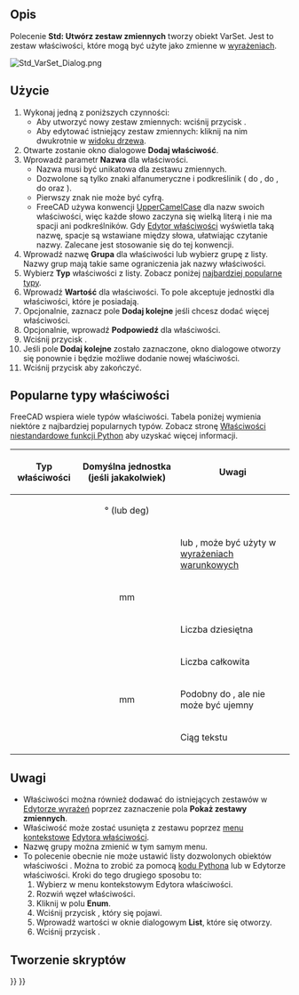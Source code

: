 <languages/>

{{Docnav/pl
|[[Std_LinkImportAll/pl|Importuj wszystkie łącza]]
|[[Std_Expressions/pl|Wyrażenia]]
|[[Std_Base/pl|Narzędzia podstawowe]]
|IconL=Std_LinkImportAll.svg
|IconR=
|IconC=Freecad.svg
}}

{{GuiCommand/pl
|Name=Std VarSet
|Name/pl=Std: Utwórz zestaw zmiennych
|Workbenches=Wszystkie
|Version=1.0
|SeeAlso=[[Spreadsheet_Workbench/pl|środowisko pracy Arkusz Kalkulacyjny]], [[DynamicData_Workbench/pl|środowisko pracy DynamicData]]
}}

<span id="Description"></span>
==Opis==

Polecenie '''Std: Utwórz zestaw zmiennych''' tworzy obiekt VarSet. Jest to zestaw właściwości, które mogą być użyte jako zmienne w [[Expressions/pl|wyrażeniach]].

[[Image:Std_VarSet_Dialog.png]]
{{Caption|Okno dialogowe dodawania zestawu zmiennych}}

<span id="Usage"></span>
==Użycie==

# Wykonaj jedną z poniższych czynności:
#* Aby utworzyć nowy zestaw zmiennych: wciśnij przycisk {{Button|[[Image:Std_VarSet.svg|16px]] [[Std_VarSet/pl|Utwórz zestaw zmiennych]]}}.
#* Aby edytować istniejący zestaw zmiennych: kliknij na nim dwukrotnie w [[Tree_view/pl|widoku drzewa]].
# Otwarte zostanie okno dialogowe '''Dodaj właściwość'''.
# Wprowadź parametr '''Nazwa''' dla właściwości.
#* Nazwa musi być unikatowa dla zestawu zmiennych.
#* Dozwolone są tylko znaki alfanumeryczne i podkreślinik ({{incode|A}} do {{incode|Z}}, {{incode|a}} do {{incode|z}}, {{incode|0}} do {{incode|9}} oraz {{incode|_}}).
#* Pierwszy znak nie może być cyfrą.
#* FreeCAD używa konwencji [https://pl.wikipedia.org/wiki/CamelCase UpperCamelCase] dla nazw swoich właściwości, więc każde słowo zaczyna się wielką literą i nie ma spacji ani podkreślników. Gdy [[Property_editor/pl|Edytor właściwości]] wyświetla taką nazwę, spacje są wstawiane między słowa, ułatwiając czytanie nazwy. Zalecane jest stosowanie się do tej konwencji.
# Wprowadź nazwę '''Grupa''' dla właściwości lub wybierz grupę z listy. Nazwy grup mają takie same ograniczenia jak nazwy właściwości.
# Wybierz '''Typ''' właściwości z listy. Zobacz poniżej [[#Popularne_typy_właściwości| najbardziej popularne typy]].
# Wprowadź '''Wartość''' dla właściwości. To pole akceptuje jednostki dla właściwości, które je posiadają.
# Opcjonalnie, zaznacz pole '''Dodaj kolejne''' jeśli chcesz dodać więcej właściwości.
# Opcjonalnie, wprowadź '''Podpowiedź''' dla właściwości.
# Wciśnij przycisk {{Button|OK}}.
# Jeśli pole '''Dodaj kolejne''' zostało zaznaczone, okno dialogowe otworzy się ponownie i będzie możliwe dodanie nowej właściwości.
# Wciśnij przycisk {{Button|Anuluj}} aby zakończyć.

<span id="Common_property_types"></span>
== Popularne typy właściwości ==

FreeCAD wspiera wiele typów właściwości. Tabela poniżej wymienia niektóre z najbardziej popularnych typów. Zobacz stronę [[FeaturePython_Custom_Properties/pl|Właściwości niestandardowe funkcji Python]] aby uzyskać więcej informacji.

{| class="wikitable"
|-
! Typ właściwości !! Domyślna jednostka (jeśli jakakolwiek) !! Uwagi
|-
| {{Incode|App::PropertyAngle}} || style="text-align:center;" | ° (lub deg) ||
|-
| {{Incode|App::PropertyBool}} ||  || {{TRUE/pl}} lub {{FALSE/pl}}, może być użyty w [[Expressions/pl#Wyrażenia_warunkowe|wyrażeniach warunkowych]]
|-
| {{Incode|App::PropertyDistance}} || style="text-align:center;" | mm ||
|-
| {{Incode|App::PropertyFloat}} ||  || Liczba dziesiętna
|-
| {{Incode|App::PropertyInteger}} ||  || Liczba całkowita
|-
| {{Incode|App::PropertyLength}} || style="text-align:center;" | mm || Podobny do {{Incode|App::PropertyDistance}}, ale nie może być ujemny
|-
| {{Incode|App::PropertyString}} ||  || Ciąg tekstu
|}

<span id="Notes"></span>
==Uwagi==

* Właściwości można również dodawać do istniejących zestawów w [[Expressions/pl|Edytorze wyrażeń]] poprzez zaznaczenie pola '''Pokaż zestawy zmiennych'''.
* Właściwość może zostać usunięta z zestawu poprzez [[Property_editor/pl#Menu_kontekstowe|menu kontekstowe]] [[Property_editor/pl|Edytora właściwości]].
* Nazwę grupy można zmienić w tym samym menu.
* To polecenie obecnie nie może ustawić listy dozwolonych obiektów właściwości {{Incode|App::PropertyEnumeration}}. Można to zrobić za pomocą [[FeaturePython_Custom_Properties/pl#App::PropertyEnumeration|kodu Pythona]] lub w Edytorze właściwości. Kroki do tego drugiego sposobu to:
*# Wybierz {{MenuCommand|Pokaż ukryte}} w menu kontekstowym Edytora właściwości.
*# Rozwiń węzeł właściwości.
*# Kliknij w polu '''Enum'''.
*# Wciśnij przycisk {{Button|...}}, który się pojawi.
*# Wprowadź wartości w oknie dialogowym '''List''', które się otworzy.
*# Wciśnij przycisk {{Button|OK}}.

<span id="Scripting"></span>
==Tworzenie skryptów==

{{Code|code=
import FreeCAD as App

doc = App.ActiveDocument

var_set = doc.addObject("App::VarSet", "VarSetName")
var_set.addProperty("App::PropertyInteger", "MyNumber")  # Property is added to the Base group.
var_set.MyNumber = 123
var_set.addProperty("App::PropertyString", "MyText", group="SomeGroup", doc="Some tooltip information")
var_set.MyText = "Abc"

doc.recompute()
}}


{{Docnav/pl
|[[Std_LinkImportAll/pl|Importuj wszystkie łącza]]
|[[Std_Expressions/pl|Wyrażenia]]
|[[Std_Base/pl|Narzędzia podstawowe]]
|IconL=Std_LinkImportAll.svg
|IconR=
|IconC=Freecad.svg
}}

{{Std_Base_navi{{#translation:}}}}
{{Userdocnavi{{#translation:}}}}